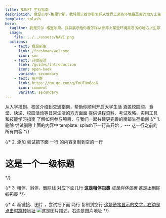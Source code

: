 ```yaml
---
title: NJUPT 生存指南
description: 我是贝尔·格里尔斯。我将展示给你看怎样从世界上某些环境最恶劣的地方上生存下来。
template: splash
hero:
  tagline: 我是贝尔·格里尔斯。我将展示给你看怎样从世界上某些环境最恶劣的地方上生存下来。
  image:
    file: ../../assets/NAVI.png
  actions:
    - text: 我是新生
      link: /freshman/welcome
      icon: sun
    - text: 开始阅读
      link: /guides/introduction
      icon: open-book
      variant: secondary
    - text: 用户群
      link: https://qm.qq.com/q/FmUTUm6osG
      icon: comment
      variant: secondary
---
```





<CardGrid>
    <Card title="新生篇" icon="rocket">
        从入学报到、校区介绍到交通指南，帮助你顺利开启大学生活
    </Card>
    <Card title="生活篇" icon="homebrew">
        涵盖校园网、食堂、快递、校园活动等日常生活的方方面面
    </Card>
    <Card title="学习篇" icon="sun">
        提供课程资料、考试攻略、实用工具和技能学习指南
    </Card>
    <Card title="贡献指南" icon="vim">
        了解如何参与项目，与我们一起共建更完善的南邮生存指南
    </Card>
</CardGrid>
{/*
1. 删除
尝试删除上面的内容中 template: splash下一行首开始 ，--- 这一行之前的所有内容
*/}

{/*
2. 添加 尝试把下面 一行 的内容复制到空的一行
# 这是一个一级标题
*/}



{/*
3. 粗体、斜体、删除线 对应下面几行
**这是粗体包裹**
*这是斜体包裹*
~~这是上删除线包裹~~
*/}


{/*
4. 超链接、图片 ，尝试把下面 两行 复制到空行
[这是链接显示的文字，右边是点击时跳转地址](https://www.njuptnavi.top/)
![这是图片描述，右边是图片地址](https://www.njuptnavi.top/_astro/logo_2.AeHGjM4q.png)
*/}
